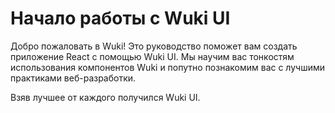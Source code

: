 
<Meta title="Getting Start/Start" />

# Начало работы с Wuki UI

Добро пожаловать в Wuki! Это руководство поможет вам создать приложение React с помощью Wuki UI. Мы научим вас тонкостям использования компонентов Wuki и попутно познакомим вас с лучшими практиками веб-разработки.

Взяв лучшее от каждого получился Wuki UI.